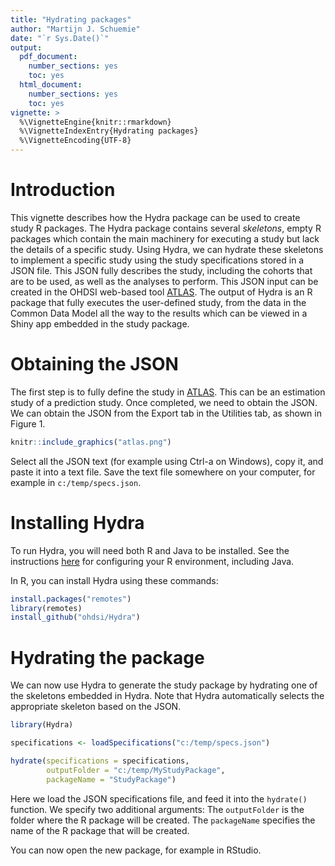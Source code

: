 ```yaml
---
title: "Hydrating packages"
author: "Martijn J. Schuemie"
date: "`r Sys.Date()`"
output:
  pdf_document:
    number_sections: yes
    toc: yes
  html_document:
    number_sections: yes
    toc: yes
vignette: >
  %\VignetteEngine{knitr::rmarkdown}
  %\VignetteIndexEntry{Hydrating packages}
  %\VignetteEncoding{UTF-8}    
---
```


# Introduction

This vignette describes how the Hydra package can be used to create study R packages. The Hydra package contains several *skeletons*, empty R packages which contain the main machinery for executing a study but lack the details of a specific study. Using Hydra, we can hydrate these skeletons to implement a specific study using the study specifications stored in a JSON file. This JSON fully describes the study, including the cohorts that are to be used, as well as the analyses to perform. This JSON input can be created in the OHDSI web-based tool [ATLAS](http://atlas-demo.ohdsi.org/). The output of Hydra is an R package that fully executes the user-defined study, from the data in the Common Data Model all the way to the results which can be viewed in a Shiny app embedded in the study package.

# Obtaining the JSON

The first step is to fully define the study in [ATLAS](http://atlas-demo.ohdsi.org/). This can be an estimation study of a prediction study. Once completed, we need to obtain the JSON. We can obtain the JSON from the Export tab in the Utilities tab, as shown in Figure 1.

```r
knitr::include_graphics("atlas.png")
```

Select all the JSON text (for example using Ctrl-a on Windows), copy it, and paste it into a text file. Save the text file somewhere on your computer, for example in `c:/temp/specs.json`.

# Installing Hydra

To run Hydra, you will need both R and Java to be installed. See the instructions [here](https://ohdsi.github.io/Hades/rSetup.html) for configuring your R environment, including Java.

In R, you can install Hydra using these commands:

```r
install.packages("remotes")
library(remotes)
install_github("ohdsi/Hydra") 
```

# Hydrating the package

We can now use Hydra to generate the study package by hydrating one of the skeletons embedded in Hydra. Note that Hydra automatically selects the appropriate skeleton based on the JSON.

```r
library(Hydra)

specifications <- loadSpecifications("c:/temp/specs.json")

hydrate(specifications = specifications,
        outputFolder = "c:/temp/MyStudyPackage",
        packageName = "StudyPackage")
```

Here we load the JSON specifications file, and feed it into the `hydrate()` function. We specify two additional arguments: The `outputFolder` is the folder where the R package will be created. The `packageName` specifies the name of the R package that will be created.

You can now open the new package, for example in RStudio.
 

